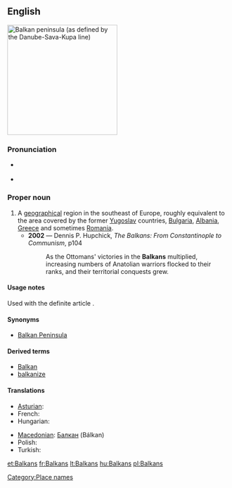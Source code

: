 ==English==
[[Image:Balkanpeninsula.png|thumb|250px|Balkan peninsula (as defined by the Danube-Sava-Kupa line)]]
{{wikipedia}}

===Pronunciation===
* {{a|UK}} {{IPA|/ˈbɔːl.kənz/|/ˈbɒl.kənz/}}
* {{a|US}} {{IPA|/ˈbɑl.kənz/|/ˈbɔl.kənz/}}

===Proper noun===
{{en-proper-noun}}

# A [[geographical]] region in the southeast of Europe, roughly equivalent to the area covered by the former [[Yugoslav]] countries, [[Bulgaria]], [[Albania]], [[Greece]] and sometimes [[Romania]].
#* '''2002''' — Dennis P. Hupchick, ''The Balkans: From Constantinople to Communism'', p104
#*: As the Ottomans' victories in the '''Balkans''' multiplied, increasing numbers of Anatolian warriors flocked to their ranks, and their territorial conquests grew.

====Usage notes====
Used with the definite article {{term|the}}.

====Synonyms====
* {{sense|geographical region}} [[Balkan Peninsula]]

====Derived terms====
* [[Balkan]]
* [[balkanize]]

====Translations====
{{top}}
* [[Asturian]]: {{t-|ast|Balcanes|m|xs=Asturian}}
* French: {{t+|fr|Balkans|m}}
* Hungarian: {{t+|hu|Balkán}}
{{mid}}
* [[Macedonian]]: [[Балкан]] (Bálkan) {{m}}
* Polish: {{t-|pl|Bałkany}}
* Turkish: {{t+|tr|Balkanlar}}
{{bottom}}

[[Category:Place names]]

[[et:Balkans]]
[[fr:Balkans]]
[[lt:Balkans]]
[[hu:Balkans]]
[[pl:Balkans]]